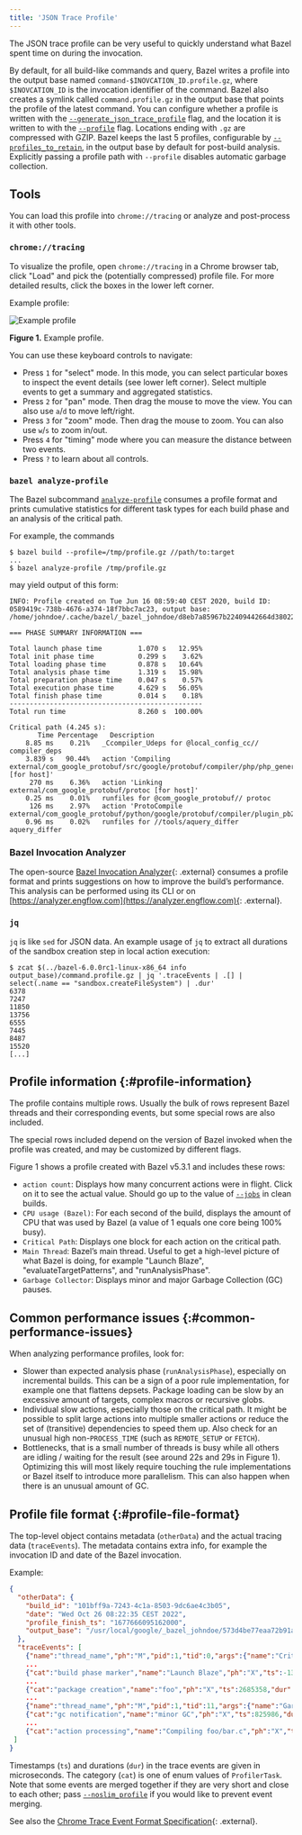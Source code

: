 ```yaml
---
title: 'JSON Trace Profile'
---
```


The JSON trace profile can be very useful to quickly understand what Bazel spent
time on during the invocation.

By default, for all build-like commands and query, Bazel writes a profile into
the output base named `command-$INOVCATION_ID.profile.gz`, where
`$INOVCATION_ID` is the invocation identifier of the command. Bazel also creates
a symlink called `command.profile.gz` in the output base that points the profile
of the latest command. You can configure whether a profile is written with the
[`--generate_json_trace_profile`](/versions/8.1.0/reference/command-line-reference#flag--generate_json_trace_profile)
flag, and the location it is written to with the
[`--profile`](/versions/8.1.0/docs/user-manual#profile) flag. Locations ending with `.gz` are
compressed with GZIP. Bazel keeps the last 5 profiles, configurable by
[`--profiles_to_retain`](/versions/8.1.0/reference/command-line-reference#flag--generate_json_trace_profile),
in the output base by default for post-build analysis. Explicitly passing a
profile path with `--profile` disables automatic garbage collection.

## Tools

You can load this profile into `chrome://tracing` or analyze and
post-process it with other tools.

### `chrome://tracing`

To visualize the profile, open `chrome://tracing` in a Chrome browser tab,
click "Load" and pick the (potentially compressed) profile file. For more
detailed results, click the boxes in the lower left corner.

Example profile:

![Example profile](/versions/8.1.0/docs/images/json-trace-profile.png "Example profile")

**Figure 1.** Example profile.

You can use these keyboard controls to navigate:

*   Press `1` for "select" mode. In this mode, you can select
    particular boxes to inspect the event details (see lower left corner).
    Select multiple events to get a summary and aggregated statistics.
*   Press `2` for "pan" mode. Then drag the mouse to move the view. You
    can also use `a`/`d` to move left/right.
*   Press `3` for "zoom" mode. Then drag the mouse to zoom. You can
    also use `w`/`s` to zoom in/out.
*   Press `4` for "timing" mode where you can measure the distance
    between two events.
*   Press `?` to learn about all controls.

### `bazel analyze-profile`

The Bazel subcommand [`analyze-profile`](/versions/8.1.0/docs/user-manual#analyze-profile)
consumes a profile format and prints cumulative statistics for
different task types for each build phase and an analysis of the critical path.

For example, the commands

```
$ bazel build --profile=/tmp/profile.gz //path/to:target
...
$ bazel analyze-profile /tmp/profile.gz
```

may yield output of this form:

```
INFO: Profile created on Tue Jun 16 08:59:40 CEST 2020, build ID: 0589419c-738b-4676-a374-18f7bbc7ac23, output base: /home/johndoe/.cache/bazel/_bazel_johndoe/d8eb7a85967b22409442664d380222c0

=== PHASE SUMMARY INFORMATION ===

Total launch phase time         1.070 s   12.95%
Total init phase time           0.299 s    3.62%
Total loading phase time        0.878 s   10.64%
Total analysis phase time       1.319 s   15.98%
Total preparation phase time    0.047 s    0.57%
Total execution phase time      4.629 s   56.05%
Total finish phase time         0.014 s    0.18%
------------------------------------------------
Total run time                  8.260 s  100.00%

Critical path (4.245 s):
       Time Percentage   Description
    8.85 ms    0.21%   _Ccompiler_Udeps for @local_config_cc// compiler_deps
    3.839 s   90.44%   action 'Compiling external/com_google_protobuf/src/google/protobuf/compiler/php/php_generator.cc [for host]'
     270 ms    6.36%   action 'Linking external/com_google_protobuf/protoc [for host]'
    0.25 ms    0.01%   runfiles for @com_google_protobuf// protoc
     126 ms    2.97%   action 'ProtoCompile external/com_google_protobuf/python/google/protobuf/compiler/plugin_pb2.py'
    0.96 ms    0.02%   runfiles for //tools/aquery_differ aquery_differ
```

### Bazel Invocation Analyzer

The open-source
[Bazel Invocation Analyzer](https://github.com/EngFlow/bazel_invocation_analyzer){: .external}
consumes a profile format and prints suggestions on how to improve
the build’s performance. This analysis can be performed using its CLI or on
[https://analyzer.engflow.com](https://analyzer.engflow.com){: .external}.

### `jq`

`jq` is like `sed` for JSON data. An example usage of `jq` to extract all
durations of the sandbox creation step in local action execution:

```
$ zcat $(../bazel-6.0.0rc1-linux-x86_64 info output_base)/command.profile.gz | jq '.traceEvents | .[] | select(.name == "sandbox.createFileSystem") | .dur'
6378
7247
11850
13756
6555
7445
8487
15520
[...]
```

## Profile information {:#profile-information}

The profile contains multiple rows. Usually the bulk of rows represent Bazel
threads and their corresponding events, but some special rows are also included.

The special rows included depend on the version of Bazel invoked when the
profile was created, and may be customized by different flags.

Figure 1 shows a profile created with Bazel v5.3.1 and includes these rows:

*   `action count`: Displays how many concurrent actions were in flight. Click
    on it to see the actual value. Should go up to the value of
    [`--jobs`](/versions/8.1.0/reference/command-line-reference#flag--jobs) in clean
    builds.
*   `CPU usage (Bazel)`: For each second of the build, displays the amount of
    CPU that was used by Bazel (a value of 1 equals one core being 100% busy).
*   `Critical Path`: Displays one block for each action on the critical path.
*   `Main Thread`: Bazel’s main thread. Useful to get a high-level picture of
    what Bazel is doing, for example "Launch Blaze", "evaluateTargetPatterns",
    and "runAnalysisPhase".
*   `Garbage Collector`: Displays minor and major Garbage Collection (GC)
    pauses.

## Common performance issues {:#common-performance-issues}

When analyzing performance profiles, look for:

*   Slower than expected analysis phase (`runAnalysisPhase`), especially on
    incremental builds. This can be a sign of a poor rule implementation, for
    example one that flattens depsets. Package loading can be slow by an
    excessive amount of targets, complex macros or recursive globs.
*   Individual slow actions, especially those on the critical path. It might be
    possible to split large actions into multiple smaller actions or reduce the
    set of (transitive) dependencies to speed them up. Also check for an unusual
    high non-`PROCESS_TIME` (such as `REMOTE_SETUP` or `FETCH`).
*   Bottlenecks, that is a small number of threads is busy while all others are
    idling / waiting for the result (see around 22s and 29s in Figure 1).
    Optimizing this will most likely require touching the rule implementations
    or Bazel itself to introduce more parallelism. This can also happen when
    there is an unusual amount of GC.

## Profile file format {:#profile-file-format}

The top-level object contains metadata (`otherData`) and the actual tracing data
(`traceEvents`). The metadata contains extra info, for example the invocation ID
and date of the Bazel invocation.

Example:

```json
{
  "otherData": {
    "build_id": "101bff9a-7243-4c1a-8503-9dc6ae4c3b05",
    "date": "Wed Oct 26 08:22:35 CEST 2022",
    "profile_finish_ts": "1677666095162000",
    "output_base": "/usr/local/google/_bazel_johndoe/573d4be77eaa72b91a3dfaa497bf8cd0"
  },
  "traceEvents": [
    {"name":"thread_name","ph":"M","pid":1,"tid":0,"args":{"name":"Critical Path"}},
    ...
    {"cat":"build phase marker","name":"Launch Blaze","ph":"X","ts":-1306000,"dur":1306000,"pid":1,"tid":21},
    ...
    {"cat":"package creation","name":"foo","ph":"X","ts":2685358,"dur":784,"pid":1,"tid":246},
    ...
    {"name":"thread_name","ph":"M","pid":1,"tid":11,"args":{"name":"Garbage Collector"}},
    {"cat":"gc notification","name":"minor GC","ph":"X","ts":825986,"dur":11000,"pid":1,"tid":11},
    ...
    {"cat":"action processing","name":"Compiling foo/bar.c","ph":"X","ts":54413389,"dur":357594,"pid":1,"args":{"mnemonic":"CppCompile"},"tid":341},
 ]
}
```

Timestamps (`ts`) and durations (`dur`) in the trace events are given in
microseconds. The category (`cat`) is one of enum values of `ProfilerTask`.
Note that some events are merged together if they are very short and close to
each other; pass
[`--noslim_profile`](/versions/8.1.0/reference/command-line-reference#flag--slim_profile)
if you would like to prevent event merging.

See also the
[Chrome Trace Event Format Specification](https://docs.google.com/document/d/1CvAClvFfyA5R-PhYUmn5OOQtYMH4h6I0nSsKchNAySU/preview){: .external}.
